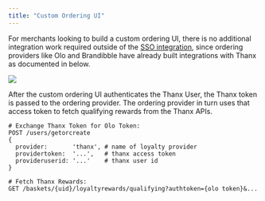 ```yaml
---
title: "Custom Ordering UI"
---
```


For merchants looking to build a custom ordering UI, there is no additional
integration work required outside of the
[SSO integration](https://docs.thanx.com/?curl#sso), since ordering providers
like Olo and Brandibble have already built integrations with Thanx as documented
in below.

![](/ordering/custom-ordering/ux.png)

After the custom ordering UI authenticates the Thanx User, the Thanx token is
passed to the ordering provider. The ordering provider in turn uses that access
token to fetch qualifying rewards from the Thanx APIs.

<RequestExample>

```
# Exchange Thanx Token for Olo Token:
POST /users/getorcreate
{
  provider:       'thanx', # name of loyalty provider
  providertoken:  '...',   # thanx access token
  provideruserid: '...'    # thanx user id
}

# Fetch Thanx Rewards:
GET /baskets/{uid}/loyaltyrewards/qualifying?authtoken={olo token}&...
```

</RequestExample>

